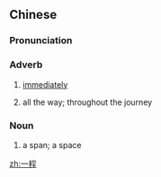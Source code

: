 ==Chinese==
{{zh-forms}}

===Pronunciation===
{{zh-pron
|m=一chéng
|c=jat1 cing4
|cat=adv
}}

===Adverb===
{{zh-adv}}

# {{lb|zh|literary}} [[immediately]]
# {{lb|zh|literary}} all the way; throughout the journey

===Noun===
{{zh-noun}}

# {{lb|zh|literary}} a span; a space

[[zh:一程]]